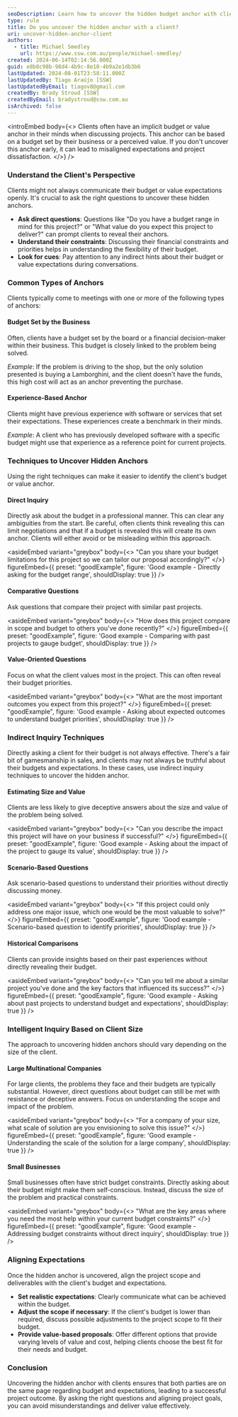```yaml
---
seoDescription: Learn how to uncover the hidden budget anchor with clients to set realistic expectations and align project goals.
type: rule
title: Do you uncover the hidden anchor with a client?
uri: uncover-hidden-anchor-client
authors:
  - title: Michael Smedley
    url: https://www.ssw.com.au/people/michael-smedley/
created: 2024-06-14T02:14:56.000Z
guid: e8b8c98b-98d4-4b9c-8e10-4b9a2e1db3b6
lastUpdated: 2024-08-01T23:58:11.000Z
lastUpdatedBy: Tiago Araújo [SSW]
lastUpdatedByEmail: tiagov8@gmail.com
createdBy: Brady Stroud [SSW]
createdByEmail: bradystroud@ssw.com.au
isArchived: false
---
```


<introEmbed
  body={<>
Clients often have an implicit budget or value anchor in their minds when discussing projects. This anchor can be based on a budget set by their business or a perceived value. If you don't uncover this anchor early, it can lead to misaligned expectations and project dissatisfaction.
  </>}
/>
### Understand the Client's Perspective

Clients might not always communicate their budget or value expectations openly. It's crucial to ask the right questions to uncover these hidden anchors.

* **Ask direct questions**: Questions like "Do you have a budget range in mind for this project?" or "What value do you expect this project to deliver?" can prompt clients to reveal their anchors.
* **Understand their constraints**: Discussing their financial constraints and priorities helps in understanding the flexibility of their budget.
* **Look for cues**: Pay attention to any indirect hints about their budget or value expectations during conversations.

### Common Types of Anchors

Clients typically come to meetings with one or more of the following types of anchors:

#### Budget Set by the Business

Often, clients have a budget set by the board or a financial decision-maker within their business. This budget is closely linked to the problem being solved.

*Example*: If the problem is driving to the shop, but the only solution presented is buying a Lamborghini, and the client doesn't have the funds, this high cost will act as an anchor preventing the purchase.

#### Experience-Based Anchor

Clients might have previous experience with software or services that set their expectations. These experiences create a benchmark in their minds.

*Example*: A client who has previously developed software with a specific budget might use that experience as a reference point for current projects.

### Techniques to Uncover Hidden Anchors

Using the right techniques can make it easier to identify the client's budget or value anchor.

#### Direct Inquiry

Directly ask about the budget in a professional manner. This can clear any ambiguities from the start.
Be careful, often clients think revealing this can limit negotiations and that if a budget is revealed this will create its own anchor. Clients will either avoid or be misleading within this approach.

<asideEmbed
  variant="greybox"
  body={<>
    "Can you share your budget limitations for this project so we can tailor our proposal accordingly?"
  </>}
  figureEmbed={{
    preset: "goodExample",
    figure: 'Good example - Directly asking for the budget range',
    shouldDisplay: true
  }}
/>

#### Comparative Questions

Ask questions that compare their project with similar past projects.

<asideEmbed
  variant="greybox"
  body={<>
    "How does this project compare in scope and budget to others you've done recently?"
  </>}
  figureEmbed={{
    preset: "goodExample",
    figure: 'Good example - Comparing with past projects to gauge budget',
    shouldDisplay: true
  }}
/>

#### Value-Oriented Questions

Focus on what the client values most in the project. This can often reveal their budget priorities.

<asideEmbed
  variant="greybox"
  body={<>
    "What are the most important outcomes you expect from this project?"
  </>}
  figureEmbed={{
    preset: "goodExample",
    figure: 'Good example - Asking about expected outcomes to understand budget priorities',
    shouldDisplay: true
  }}
/>

### Indirect Inquiry Techniques

Directly asking a client for their budget is not always effective. There's a fair bit of gamesmanship in sales, and clients may not always be truthful about their budgets and expectations. In these cases, use indirect inquiry techniques to uncover the hidden anchor.

#### Estimating Size and Value

Clients are less likely to give deceptive answers about the size and value of the problem being solved.

<asideEmbed
  variant="greybox"
  body={<>
    "Can you describe the impact this project will have on your business if successful?"
  </>}
  figureEmbed={{
    preset: "goodExample",
    figure: 'Good example - Asking about the impact of the project to gauge its value',
    shouldDisplay: true
  }}
/>

#### Scenario-Based Questions

Ask scenario-based questions to understand their priorities without directly discussing money.

<asideEmbed
  variant="greybox"
  body={<>
    "If this project could only address one major issue, which one would be the most valuable to solve?"
  </>}
  figureEmbed={{
    preset: "goodExample",
    figure: 'Good example - Scenario-based question to identify priorities',
    shouldDisplay: true
  }}
/>

#### Historical Comparisons

Clients can provide insights based on their past experiences without directly revealing their budget.

<asideEmbed
  variant="greybox"
  body={<>
    "Can you tell me about a similar project you've done and the key factors that influenced its success?"
  </>}
  figureEmbed={{
    preset: "goodExample",
    figure: 'Good example - Asking about past projects to understand budget and expectations',
    shouldDisplay: true
  }}
/>

### Intelligent Inquiry Based on Client Size

The approach to uncovering hidden anchors should vary depending on the size of the client.

#### Large Multinational Companies

For large clients, the problems they face and their budgets are typically substantial. However, direct questions about budget can still be met with resistance or deceptive answers. Focus on understanding the scope and impact of the problem.

<asideEmbed
  variant="greybox"
  body={<>
    "For a company of your size, what scale of solution are you envisioning to solve this issue?"
  </>}
  figureEmbed={{
    preset: "goodExample",
    figure: 'Good example - Understanding the scale of the solution for a large company',
    shouldDisplay: true
  }}
/>

#### Small Businesses

Small businesses often have strict budget constraints. Directly asking about their budget might make them self-conscious. Instead, discuss the size of the problem and practical constraints.

<asideEmbed
  variant="greybox"
  body={<>
    "What are the key areas where you need the most help within your current budget constraints?"
  </>}
  figureEmbed={{
    preset: "goodExample",
    figure: 'Good example - Addressing budget constraints without direct inquiry',
    shouldDisplay: true
  }}
/>

### Aligning Expectations

Once the hidden anchor is uncovered, align the project scope and deliverables with the client's budget and expectations.

* **Set realistic expectations**: Clearly communicate what can be achieved within the budget.
* **Adjust the scope if necessary**: If the client's budget is lower than required, discuss possible adjustments to the project scope to fit their budget.
* **Provide value-based proposals**: Offer different options that provide varying levels of value and cost, helping clients choose the best fit for their needs and budget.

### Conclusion

Uncovering the hidden anchor with clients ensures that both parties are on the same page regarding budget and expectations, leading to a successful project outcome. By asking the right questions and aligning project goals, you can avoid misunderstandings and deliver value effectively.
